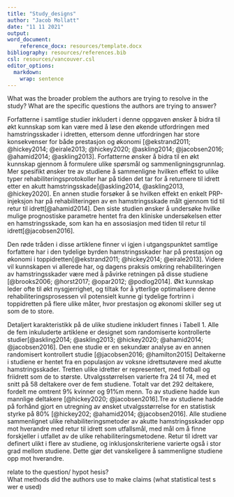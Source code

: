 ```yaml
---
title: "Study_designs"
author: "Jacob Mollatt"
date: "11 11 2021"
output:
word_document: 
    reference_docx: resources/template.docx
bibliography: resources/references.bib
csl: resources/vancouver.csl
editor_options: 
  markdown: 
    wrap: sentence
---
```


What was the broader problem the authors are trying to resolve in the study?
What are the specific questions the authors are trying to answer?\

Forfatterne i samtlige studier inkludert i denne oppgaven ønsker å bidra til økt kunnskap som kan være med å løse den økende utfordringen med hamstringsskader i idretten, ettersom denne utfordringen har store konsekvenser for både prestasjon og økonomi [@ekstrand2011; @hickey2014; @eirale2013; @hickey2020; @askling2014; @jacobsen2016; @ahamid2014; @askling2013]. Forfatterne ønsker å bidra til en økt kunnskap gjennom å formulere ulike spørsmål og sammenligningsgrunnlag. Mer spesifikt ønsker tre av studiene å sammenligne hvilken effekt to ulike typer rehabiliteringsprotokoller har på tiden det tar for å returnere til idrett etter en akutt hamstringsskade[@askling2014, @askling2013, @hickey2020]. En annen studie forsøker å se hvilken effekt en enkelt PRP-injeksjon har på rehabiliteringen av en hamstringsskade målt gjennom tid til retur til idrett[@ahamid2014]. Den siste studien ønsker å undersøke hvilke mulige prognostiske parametre hentet fra den kliniske undersøkelsen etter en hamstringsskade, som kan ha en assosiasjon med tiden til retur til idrett[@jacobsen2016].

Den røde tråden i disse artiklene finner vi igjen i utgangspunktet samtlige forfattere har i den tydelige byrden hamstringsskader har på prestasjon og økonomi i toppidretten[@ekstrand2011; @hickey2014; @eirale2013]. Videre vil kunnskapen vi allerede har, og dagens praksis omkring rehabiliteringen av hamstringsskader være med å påvirke retningen på disse studiene [@brooks2006; @horst2017; @opar2012; @podlog2014].
Økt kunnskap leder ofte til økt nysgjerrighet, og tiltak for å ytterlige optimalisere denne rehabiliteringsprosessen vil potensielt kunne gi tydelige fortrinn i toppidretten på flere ulike måter, hvor prestasjon og økonomi skiller seg ut som de to store.

Detaljert karakteristikk på de ulike studiene inkludert finnes i Tabell 1.
Alle de fem inkuluderte artiklene er designet som randomiserte kontrollerte studier[@askling2014; @askling2013; @hickey2020; @ahamid2014; @jacobsen2016]. Den ene studie er en sekundær analyse av en annen randomisert kontrollert studie [@jacobsen2016; @hamilton2015] Deltakerne i studiene er hentet fra en populasjon av voksne idrettsutøvere med akutte hamstringsskader. Tretten ulike idretter er representert, med fotball og friidrett som de to største. Utvalgsstørrelsen varierte fra 24 til 74, med et snitt på 58 deltakere over de fem studiene. Totalt var det 292 deltakere, fordelt me omtrent 9% kvinner og 91%m menn. To av studiene hadde kun mannlige deltakere [@hickey2020; @jacobsen2016].Tre av studiene hadde på forhånd gjort en utregning av ønsket utvalgsstørrelse for en statistisk styrke på 80% [@hickey202; @ahamid2014; @jacobsen2016].
Alle studiene sammenlignet ulike rehabiliteringsmetoder av akutte hamstringsskader opp mot hverandre med retur til idrett som utfallsmål, med mål om å finne forskjeller i utfallet av de ulike rehabiliteringsmetodene.
Retur til idrett var definert ulikt i flere av studiene, og inklusjonskriteriene varierte også i stor grad mellom studiene.
Dette gjør det vanskeligere å sammenligne studiene opp mot hverandre.

relate to the question/ hypot hesis?\
What methods did the authors use to make claims (what statistical test s wer e used)
